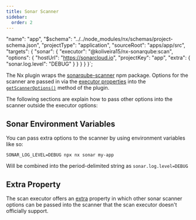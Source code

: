 ```yaml
---
title: Sonar Scanner
sidebar:
  order: 2
---
```


  "name": "app",
  "$schema": "../../node_modules/nx/schemas/project-schema.json",
  "projectType": "application",
  "sourceRoot": "apps/app/src",
  "targets": {
    "sonar": {
      "executor": "@koliveira15/nx-sonarqube:scan",
      "options": {
        "hostUrl": "https://sonarcloud.io",
        "projectKey": "app",
        "extra": {
          "sonar.log.level": "DEBUG"
        }
      }
    }
  }
}`;

The Nx plugin wraps the [sonarqube-scanner](https://github.com/SonarSource/sonar-scanner-npm) npm package.
Options for the scanner are passed in via the [executor properties](/reference/executors/scan/#options) into the
[`getScannerOptions()`](https://github.com/koliveira15/nx-sonarqube/blob/main/packages/nx-sonarqube/src/executors/scan/utils/utils.ts) method of the plugin.

The following sections are explain how to pass other options into the scanner outside the executor options:

## Sonar Environment Variables

You can pass extra options to the scanner by using environment variables like so:

```shell
SONAR_LOG_LEVEL=DEBUG npx nx sonar my-app
```

Will be combined into the period-delimited string as `sonar.log.level=DEBUG`

## Extra Property

The scan executor offers an [extra](/reference/executors/scan/#extra) property in which other sonar scanner options
can be passed into the scanner that the scan executor doesn't officially support.

<Code
  code={projectJson}
  lang="json"
  title="apps/app/project.json"
  mark="extra"
/>
